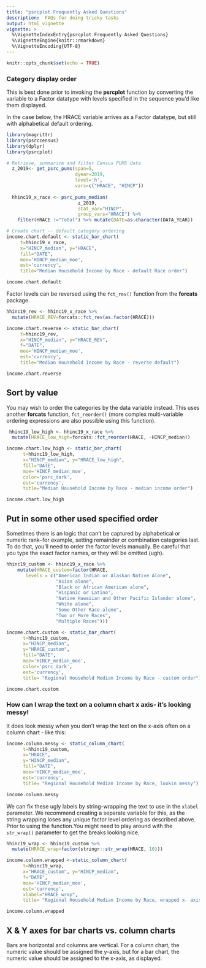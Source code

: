 ```yaml
---
title: "psrcplot Frequently Asked Questions"
description:  FAQs for doing tricky tasks
output: html_vignette
vignette: >
  %\VignetteIndexEntry{psrcplot Frequently Asked Questions}
  %\VignetteEngine{knitr::rmarkdown}
  %\VignetteEncoding{UTF-8}
---
```


```r
knitr::opts_chunk$set(echo = TRUE)

```

### Category display order

This is best done prior to invoking the **psrcplot** function by converting the variable to a Factor datatype with  levels specified in the sequence you'd like them displayed. 

In the case below, the HRACE variable arrives as a Factor datatype, but still with alphabetical default ordering. 

```r
library(magrittr)
library(psrccensus)
library(dplyr)
library(psrcplot)

# Retrieve, summarize and filter Census PUMS data
  z_2019<- get_psrc_pums(span=5,
                         dyear=2019,
                         level='h',
                         vars=c("HRACE", "HINCP"))
  
  hhinc19_x_race <- psrc_pums_median(
                          z_2019, 
                          stat_var="HINCP",
                          group_vars="HRACE") %>%
    filter(HRACE !="Total") %>% mutate(DATE=as.character(DATA_YEAR))

# Create chart -- default category ordering   
income.chart.default <- static_bar_chart(
     t=hhinc19_x_race,
     x="HINCP_median", y="HRACE",
     fill="DATE",
     moe='HINCP_median_moe',
     est='currency',
     title="Median Household Income by Race - default Race order")

income.chart.default

```

Factor levels can be reversed using the `fct_rev()` function from the **forcats** package.

```r
hhinc19_rev <- hhinc19_x_race %>% 
  mutate(HRACE_REV=forcats::fct_rev(as.factor(HRACE)))

income.chart.reverse <- static_bar_chart(
     t=hhinc19_rev, 
     x="HINCP_median", y="HRACE_REV",
     f="DATE",
     moe='HINCP_median_moe',
     est='currency',
     title="Median Household Income by Race - reverse default")

income.chart.reverse

```

## Sort by value

You may wish to order the categories by the data variable instead. This uses another **forcats** function, `fct_reorder()` (more complex multi-variable ordering expressions are also possible using this function).

```r
 hhinc19_low_high <- hhinc19_x_race %>% 
  mutate(HRACE_low_high=forcats::fct_reorder(HRACE, -HINCP_median))

income.chart.low_high <- static_bar_chart(
      t=hhinc19_low_high, 
      x="HINCP_median", y="HRACE_low_high",
      fill="DATE",
      moe='HINCP_median_moe',
      color='psrc_dark',
      est='currency',
      title="Median Household Income by Race - median income order")

income.chart.low_high

```

## Put in some other used specified order

Sometimes there is an logic that can't be captured by alphabetical or numeric rank--for example, setting remainder or combination categories last. To do that, you'll need to order the factor levels manually. Be careful that you type the exact factor names, or they will be omitted (ugh).

```r
hhinc19_custom <- hhinc19_x_race %>%
    mutate(HRACE_custom=factor(HRACE, 
       levels = c("American Indian or Alaskan Native Alone", 
                  "Asian alone",
                  "Black or African American alone",
                  "Hispanic or Latino",
                  "Native Hawaiian and Other Pacific Islander alone",
                  "White alone",
                  "Some Other Race alone",
                  "Two or More Races", 
                  "Multiple Races")))

income.chart.custom <- static_bar_chart(
      t=hhinc19_custom, 
      x="HINCP_median", 
      y="HRACE_custom",
      fill="DATE",
      moe='HINCP_median_moe',
      color='psrc_dark',
      est='currency',
      title= "Regional Household Median Income by Race - custom order")

income.chart.custom

```


### How can I wrap the text on a column chart x axis- it's looking messy!

It does look messy when you don't wrap the text on the x-axis often on a column chart - like this:

```r

income.column.messy <- static_column_chart(
      t=hhinc19_custom, 
      x="HRACE", 
      y="HINCP_median",
      fill="DATE",
      moe='HINCP_median_moe',
      est='currency',
      title= "Regional Household Median Income by Race, lookin messy")

income.column.messy

```

We can fix these ugly labels by string-wrapping the text to use in the `xlabel` parameter. We recommend creating a separate variable for this, as the string wrapping loses any unique factor level ordering as described above. Prior to using the function.You might need to play around with the `str_wrap()` parameter to get the breaks looking nice.

```r

hhinc19_wrap <- hhinc19_custom %>% 
  mutate(HRACE_wrap=factor(stringr::str_wrap(HRACE, 10)))

income.column.wrapped <-static_column_chart(
      t=hhinc19_wrap, 
      x="HRACE_custom", y="HINCP_median",
      f="DATE",
      moe='HINCP_median_moe',
      est='currency',
      xlabel="HRACE_wrap",
      title= "Regional Household Median Income by Race, wrapped x- axis label")

income.column.wrapped

```

## X & Y axes for bar charts vs. column charts

Bars are horizontal and columns are vertical. For a column chart, the numeric value should be assigned the y-axis, but for a bar chart, the numeric value should be assigned to the x-axis, as displayed.
